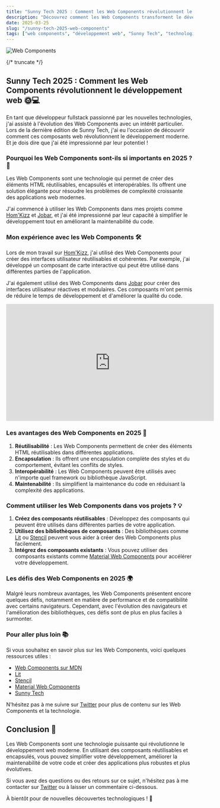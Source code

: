 ```yaml
---
title: "Sunny Tech 2025 : Comment les Web Components révolutionnent le développement web"
description: "Découvrez comment les Web Components transforment le développement web moderne et comment je les utilise dans mes projets comme Hom'Kizz et Jobar"
date: 2025-03-25
slug: "/sunny-tech-2025-web-components"
tags: ["web components", "développement web", "Sunny Tech", "technologie", "innovation"]
---
```



![Web Components](https://images.unsplash.com/photo-1551288049-bebda4e38f71?ixlib=rb-4.0.3&ixid=M3wxMjA3fDB8MHxwaG90by1wYWdlfHx8fGVufDB8fHx8fA%3D%3D&auto=format&fit=crop&w=1470&q=80)

<HorizontalDisplay />

{/* truncate */}

## Sunny Tech 2025 : Comment les Web Components révolutionnent le développement web 🌞💻

En tant que développeur fullstack passionné par les nouvelles technologies, j'ai assisté à l'évolution des Web Components avec un intérêt particulier. Lors de la dernière édition de Sunny Tech, j'ai eu l'occasion de découvrir comment ces composants web révolutionnent le développement moderne. Et je dois dire que j'ai été impressionné par leur potentiel !

### Pourquoi les Web Components sont-ils si importants en 2025 ? 🤔

Les Web Components sont une technologie qui permet de créer des éléments HTML réutilisables, encapsulés et interopérables. Ils offrent une solution élégante pour résoudre les problèmes de complexité croissante des applications web modernes.

J'ai commencé à utiliser les Web Components dans mes projets comme [Hom'Kizz](https://homkizz.com/fr-FR) et [Jobar](https://www.npmjs.com/package/jobar), et j'ai été impressionné par leur capacité à simplifier le développement tout en améliorant la maintenabilité du code.

### Mon expérience avec les Web Components 🛠️

Lors de mon travail sur [Hom'Kizz](https://homkizz.com/fr-FR), j'ai utilisé des Web Components pour créer des interfaces utilisateur réutilisables et cohérentes. Par exemple, j'ai développé un composant de carte interactive qui peut être utilisé dans différentes parties de l'application.

J'ai également utilisé des Web Components dans [Jobar](https://www.npmjs.com/package/jobar) pour créer des interfaces utilisateur réactives et modulaires. Ces composants m'ont permis de réduire le temps de développement et d'améliorer la qualité du code.

<iframe width="560" height="315" src="https://www.youtube.com/embed/dQw4w9WgXcQ" title="YouTube video player" frameborder="0" allow="accelerometer; autoplay; clipboard-write; encrypted-media; gyroscope; picture-in-picture" allowfullscreen></iframe>

### Les avantages des Web Components en 2025 🌟

1. **Réutilisabilité** : Les Web Components permettent de créer des éléments HTML réutilisables dans différentes applications.
2. **Encapsulation** : Ils offrent une encapsulation complète des styles et du comportement, évitant les conflits de styles.
3. **Interopérabilité** : Les Web Components peuvent être utilisés avec n'importe quel framework ou bibliothèque JavaScript.
4. **Maintenabilité** : Ils simplifient la maintenance du code en réduisant la complexité des applications.

### Comment utiliser les Web Components dans vos projets ? 💡

1. **Créez des composants réutilisables** : Développez des composants qui peuvent être utilisés dans différentes parties de votre application.
2. **Utilisez des bibliothèques de composants** : Des bibliothèques comme [Lit](https://lit.dev/) ou [Stencil](https://stenciljs.com/) peuvent vous aider à créer des Web Components plus facilement.
3. **Intégrez des composants existants** : Vous pouvez utiliser des composants existants comme [Material Web Components](https://github.com/material-components/material-web) pour accélérer votre développement.

### Les défis des Web Components en 2025 🌍

Malgré leurs nombreux avantages, les Web Components présentent encore quelques défis, notamment en matière de performance et de compatibilité avec certains navigateurs. Cependant, avec l'évolution des navigateurs et l'amélioration des bibliothèques, ces défis sont de plus en plus faciles à surmonter.

### Pour aller plus loin 📚

Si vous souhaitez en savoir plus sur les Web Components, voici quelques ressources utiles :

- [Web Components sur MDN](https://developer.mozilla.org/fr/docs/Web/Web_Components)
- [Lit](https://lit.dev/)
- [Stencil](https://stenciljs.com/)
- [Material Web Components](https://github.com/material-components/material-web)
- [Sunny Tech](https://sunny-tech.fr/)

N'hésitez pas à me suivre sur [Twitter](https://twitter.com/william_donnette) pour plus de contenu sur les Web Components et la technologie.

<ArialInArticle />

## Conclusion 🎯

Les Web Components sont une technologie puissante qui révolutionne le développement web moderne. En utilisant des composants réutilisables et encapsulés, vous pouvez simplifier votre développement, améliorer la maintenabilité de votre code et créer des applications plus robustes et plus évolutives.

Si vous avez des questions ou des retours sur ce sujet, n'hésitez pas à me contacter sur [Twitter](https://twitter.com/william_donnette) ou à laisser un commentaire ci-dessous.

À bientôt pour de nouvelles découvertes technologiques ! 🚀

<ArialMultiplex />